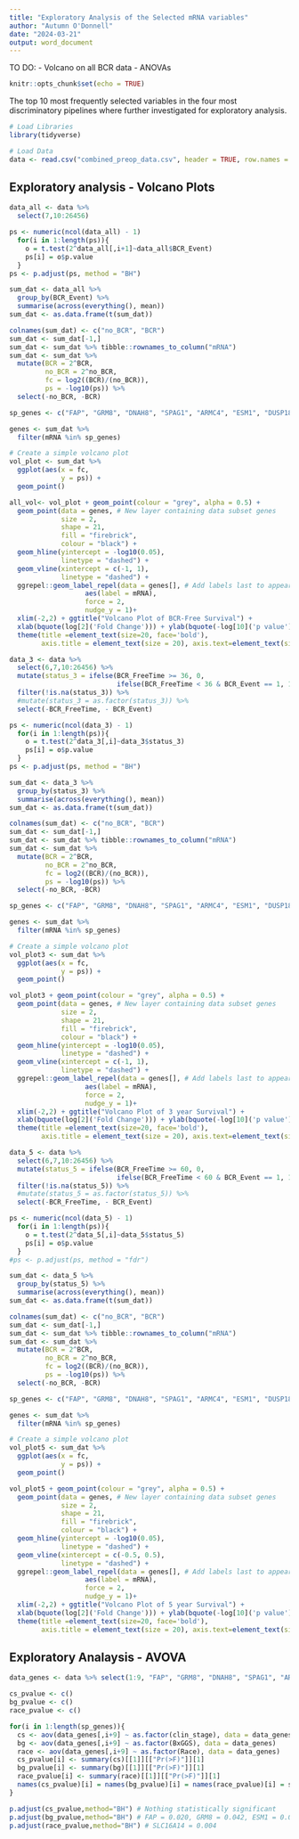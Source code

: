 ```yaml
---
title: "Exploratory Analysis of the Selected mRNA variables"
author: "Autumn O'Donnell"
date: "2024-03-21"
output: word_document
---
```


TO DO:
- Volcano on all BCR data
- ANOVAs

```r
knitr::opts_chunk$set(echo = TRUE)
```

The top 10 most frequently selected variables in the four most discriminatory pipelines where further investigated for exploratory analysis.

```r

# Load Libraries
library(tidyverse)

# Load Data
data <- read.csv("combined_preop_data.csv", header = TRUE, row.names = 1)
```


## Exploratory analysis - Volcano Plots
```r
data_all <- data %>%
  select(7,10:26456)

ps <- numeric(ncol(data_all) - 1)
  for(i in 1:length(ps)){
    o = t.test(2^data_all[,i+1]~data_all$BCR_Event)
    ps[i] = o$p.value
  }
ps <- p.adjust(ps, method = "BH")

sum_dat <- data_all %>%
  group_by(BCR_Event) %>%
  summarise(across(everything(), mean))
sum_dat <- as.data.frame(t(sum_dat))

colnames(sum_dat) <- c("no_BCR", "BCR")
sum_dat <- sum_dat[-1,]
sum_dat <- sum_dat %>% tibble::rownames_to_column("mRNA")
sum_dat <- sum_dat %>%
  mutate(BCR = 2^BCR,
         no_BCR = 2^no_BCR,
         fc = log2((BCR)/(no_BCR)),
         ps = -log10(ps)) %>%
  select(-no_BCR, -BCR)

sp_genes <- c("FAP", "GRM8", "DNAH8", "SPAG1", "ARMC4", "ESM1", "DUSP18", "ABCC11", "ERO1LB", "FAM122C", "HELB", "SLC16A14", "PLA2R1", "NEU3", "EFCAB4B", "ZHX3", "FZD5", "SOCS2", "PI15", "CD38", "XBP1")

genes <- sum_dat %>%
  filter(mRNA %in% sp_genes) 

# Create a simple volcano plot
vol_plot <- sum_dat %>%
  ggplot(aes(x = fc,
             y = ps)) + 
  geom_point() 

all_vol<- vol_plot + geom_point(colour = "grey", alpha = 0.5) +
  geom_point(data = genes, # New layer containing data subset genes       
             size = 2,
             shape = 21,
             fill = "firebrick",
             colour = "black") +
  geom_hline(yintercept = -log10(0.05),
             linetype = "dashed") + 
  geom_vline(xintercept = c(-1, 1),
             linetype = "dashed") +
  ggrepel::geom_label_repel(data = genes[], # Add labels last to appear as the top layer  
                   aes(label = mRNA),
                   force = 2,
                   nudge_y = 1)+
  xlim(-2,2) + ggtitle("Volcano Plot of BCR-Free Survival") +
  xlab(bquote(log[2]('Fold Change'))) + ylab(bquote(-log[10]('p value'))) +
  theme(title =element_text(size=20, face='bold'),
        axis.title = element_text(size = 20), axis.text=element_text(size=20))


```

```r
data_3 <- data %>%
  select(6,7,10:26456) %>%
  mutate(status_3 = ifelse(BCR_FreeTime >= 36, 0,
                           ifelse(BCR_FreeTime < 36 & BCR_Event == 1, 1, NA))) %>%
  filter(!is.na(status_3)) %>%
  #mutate(status_3 = as.factor(status_3)) %>%
  select(-BCR_FreeTime, - BCR_Event)

ps <- numeric(ncol(data_3) - 1)
  for(i in 1:length(ps)){
    o = t.test(2^data_3[,i]~data_3$status_3)
    ps[i] = o$p.value
  }
ps <- p.adjust(ps, method = "BH")

sum_dat <- data_3 %>%
  group_by(status_3) %>%
  summarise(across(everything(), mean))
sum_dat <- as.data.frame(t(sum_dat))

colnames(sum_dat) <- c("no_BCR", "BCR")
sum_dat <- sum_dat[-1,]
sum_dat <- sum_dat %>% tibble::rownames_to_column("mRNA")
sum_dat <- sum_dat %>%
  mutate(BCR = 2^BCR,
         no_BCR = 2^no_BCR,
         fc = log2((BCR)/(no_BCR)),
         ps = -log10(ps)) %>%
  select(-no_BCR, -BCR)

sp_genes <- c("FAP", "GRM8", "DNAH8", "SPAG1", "ARMC4", "ESM1", "DUSP18", "ABCC11", "ERO1LB", "FAM122C", "HELB", "SLC16A14", "PLA2R1", "NEU3", "EFCAB4B", "ZHX3", "FZD5", "SOCS2", "PI15", "CD38", "XBP1")

genes <- sum_dat %>%
  filter(mRNA %in% sp_genes) 

# Create a simple volcano plot
vol_plot3 <- sum_dat %>%
  ggplot(aes(x = fc,
             y = ps)) + 
  geom_point() 

vol_plot3 + geom_point(colour = "grey", alpha = 0.5) +
  geom_point(data = genes, # New layer containing data subset genes       
             size = 2,
             shape = 21,
             fill = "firebrick",
             colour = "black") +
  geom_hline(yintercept = -log10(0.05),
             linetype = "dashed") + 
  geom_vline(xintercept = c(-1, 1),
             linetype = "dashed") +
  ggrepel::geom_label_repel(data = genes[], # Add labels last to appear as the top layer  
                   aes(label = mRNA),
                   force = 2,
                   nudge_y = 1)+
  xlim(-2,2) + ggtitle("Volcano Plot of 3 year Survival") +
  xlab(bquote(log[2]('Fold Change'))) + ylab(bquote(-log[10]('p value'))) +
  theme(title =element_text(size=20, face='bold'),
        axis.title = element_text(size = 20), axis.text=element_text(size=20))


```

```r
data_5 <- data %>%
  select(6,7,10:26456) %>%
  mutate(status_5 = ifelse(BCR_FreeTime >= 60, 0,
                           ifelse(BCR_FreeTime < 60 & BCR_Event == 1, 1, NA))) %>%
  filter(!is.na(status_5)) %>%
  #mutate(status_5 = as.factor(status_5)) %>%
  select(-BCR_FreeTime, - BCR_Event)

ps <- numeric(ncol(data_5) - 1)
  for(i in 1:length(ps)){
    o = t.test(2^data_5[,i]~data_5$status_5)
    ps[i] = o$p.value
  }
#ps <- p.adjust(ps, method = "fdr")

sum_dat <- data_5 %>%
  group_by(status_5) %>%
  summarise(across(everything(), mean))
sum_dat <- as.data.frame(t(sum_dat))

colnames(sum_dat) <- c("no_BCR", "BCR")
sum_dat <- sum_dat[-1,]
sum_dat <- sum_dat %>% tibble::rownames_to_column("mRNA")
sum_dat <- sum_dat %>%
  mutate(BCR = 2^BCR,
         no_BCR = 2^no_BCR,
         fc = log2((BCR)/(no_BCR)),
         ps = -log10(ps)) %>%
  select(-no_BCR, -BCR)

sp_genes <- c("FAP", "GRM8", "DNAH8", "SPAG1", "ARMC4", "ESM1", "DUSP18", "ABCC11", "ERO1LB", "FAM122C", "HELB", "SLC16A14", "PLA2R1", "NEU3", "EFCAB4B", "ZHX3", "FZD5", "SOCS2", "PI15", "CD38", "XBP1")

genes <- sum_dat %>%
  filter(mRNA %in% sp_genes) 

# Create a simple volcano plot
vol_plot5 <- sum_dat %>%
  ggplot(aes(x = fc,
             y = ps)) + 
  geom_point() 

vol_plot5 + geom_point(colour = "grey", alpha = 0.5) +
  geom_point(data = genes, # New layer containing data subset genes       
             size = 2,
             shape = 21,
             fill = "firebrick",
             colour = "black") +
  geom_hline(yintercept = -log10(0.05),
             linetype = "dashed") + 
  geom_vline(xintercept = c(-0.5, 0.5),
             linetype = "dashed") +
  ggrepel::geom_label_repel(data = genes[], # Add labels last to appear as the top layer  
                   aes(label = mRNA),
                   force = 2,
                   nudge_y = 1)+
  xlim(-2,2) + ggtitle("Volcano Plot of 5 year Survival") +
  xlab(bquote(log[2]('Fold Change'))) + ylab(bquote(-log[10]('p value'))) +
  theme(title =element_text(size=20, face='bold'),
        axis.title = element_text(size = 20), axis.text=element_text(size=20))


```

## Exploratory Analaysis - AVOVA
```r
data_genes <- data %>% select(1:9, "FAP", "GRM8", "DNAH8", "SPAG1", "ARMC4", "ESM1", "DUSP18", "ABCC11", "ERO1LB", "FAM122C", "HELB", "SLC16A14", "PLA2R1", "NEU3", "EFCAB4B", "ZHX3", "FZD5", "SOCS2", "PI15", "CD38", "XBP1")

cs_pvalue <- c()
bg_pvalue <- c()
race_pvalue <- c()

for(i in 1:length(sp_genes)){
  cs <- aov(data_genes[,i+9] ~ as.factor(clin_stage), data = data_genes)
  bg <- aov(data_genes[,i+9] ~ as.factor(BxGGS), data = data_genes)
  race <- aov(data_genes[,i+9] ~ as.factor(Race), data = data_genes)
  cs_pvalue[i] <- summary(cs)[[1]][["Pr(>F)"]][1]
  bg_pvalue[i] <- summary(bg)[[1]][["Pr(>F)"]][1]
  race_pvalue[i] <- summary(race)[[1]][["Pr(>F)"]][1]
  names(cs_pvalue)[i] = names(bg_pvalue)[i] = names(race_pvalue)[i] = sp_genes[i]
}

p.adjust(cs_pvalue,method="BH") # Nothing statistically significant
p.adjust(bg_pvalue,method="BH") # FAP = 0.020, GRM8 = 0.042, ESM1 = 0.021, PLA2R1 = 0.021, EFCAN4B = 0.042, FZD5 = 0.003, PI15 = 0.003, CD38 = 0.042
p.adjust(race_pvalue,method="BH") # SLC16A14 = 0.004
```